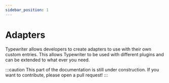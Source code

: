 ```yaml
---
sidebar_position: 1
---
```


# Adapters
Typewriter allows developers to create adapters to use with their own custom entries. This allows Typewriter to be used with different plugins and can be extended to what ever you need.

:::caution
This part of the documentation is still under construction. If you want to contribute, please open a pull request!
:::

